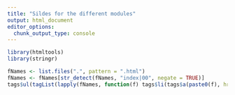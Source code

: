 ```yaml
---
title: "Sildes for the different modules"
output: html_document
editor_options: 
  chunk_output_type: console
---
```


```r
library(htmltools)
library(stringr)
```

```r
fNames <- list.files(".", pattern = ".html")
fNames <- fNames[str_detect(fNames, "index|00", negate = TRUE)]
tags$ul(tagList(lapply(fNames, function(f) tags$li(tags$a(paste0(f), href = f)))))
```

